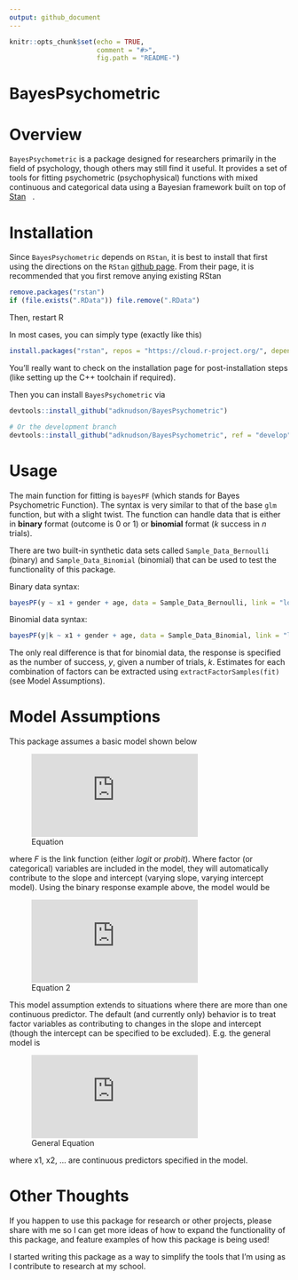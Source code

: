 ```yaml
---
output: github_document
---
```


```r
knitr::opts_chunk$set(echo = TRUE,
                      comment = "#>",
                      fig.path = "README-")
```

# BayesPsychometric

# Overview

`BayesPsychometric` is a package designed for researchers primarily in the field of psychology, though others may still find it useful. It provides a set of tools for fitting psychometric (psychophysical) functions with mixed continuous and categorical data using a Bayesian framework built on top of <a href='https://mc-stan.org/'>Stan<img src='https://github.com/stan-dev/logos/blob/master/logo_tm.png?raw=true' target='_blank' height="12" /></a>.

# Installation

Since `BayesPsychometric` depends on `RStan`, it is best to install that first using the directions on the `RStan` [github page](https://github.com/stan-dev/rstan/wiki/RStan-Getting-Started). From their page, it is recommended that you first remove anying existing RStan

```r
remove.packages("rstan")
if (file.exists(".RData")) file.remove(".RData")
```

Then, restart R

In most cases, you can simply type (exactly like this)

```r
install.packages("rstan", repos = "https://cloud.r-project.org/", dependencies = TRUE)
```

You'll really want to check on the installation page for post-installation steps (like setting up the C++ toolchain if required).

Then you can install `BayesPsychometric` via

```r
devtools::install_github("adknudson/BayesPsychometric")

# Or the development branch
devtools::install_github("adknudson/BayesPsychometric", ref = "develop")
```

# Usage

The main function for fitting is `bayesPF` (which stands for Bayes Psychometric Function). The syntax is very similar to that of the base `glm` function, but with a slight twist. The function can handle data that is either in **binary** format (outcome is 0 or 1) or **binomial** format ($k$ success in $n$ trials).

There are two built-in synthetic data sets called `Sample_Data_Bernoulli` (binary) and `Sample_Data_Binomial` (binomial) that can be used to test the functionality of this package.

Binary data syntax:

```r
bayesPF(y ~ x1 + gender + age, data = Sample_Data_Bernoulli, link = "logit")
```

Binomial data syntax:

```r
bayesPF(y|k ~ x1 + gender + age, data = Sample_Data_Binomial, link = "logit")
```

The only real difference is that for binomial data, the response is specified as the number of success, $y$, given a number of trials, $k$. Estimates for each combination of factors can be extracted using `extractFactorSamples(fit)` (see Model Assumptions).

# Model Assumptions

This package assumes a basic model shown below

![Equation](https://latex.codecogs.com/png.latex?%5Cbegin%7Balign*%7D%20F%28%5Cpi%29%20%26%3D%20%5Calpha%20&plus;%20%5Cbeta%5Ctimes%20x%20%5C%5C%20y%20%26%5Csim%20%5Ctext%7BBinomial%7D%28k%2C%20%5Cpi%29%20%5Cend%7Balign*%7D)

where $F$ is the link function (either *logit* or *probit*). Where factor (or categorical) variables are included in the model, they will automatically contribute to the slope and intercept (varying slope, varying intercept model). Using the binary response example above, the model would be

<!-- $$ -->
<!-- \begin{align*} -->
<!-- F(\pi) &= \alpha + \alpha_i^{gender} + \alpha_j^{age} + \left(\beta + \beta_i^{gender} + \beta_j^{age}\right) \times x_1 \\ -->
<!-- y &\sim \text{Bernoulli}(\pi) -->
<!-- \end{align*} -->
<!-- $$ -->

![Equation 2](https://latex.codecogs.com/png.latex?%5Cbegin%7Balign*%7D%20F%28%5Cpi%29%20%26%3D%20%5Calpha%20&plus;%20%5Calpha_i%5E%7Bgender%7D%20&plus;%20%5Calpha_j%5E%7Bage%7D%20&plus;%20%5Cleft%28%5Cbeta%20&plus;%20%5Cbeta_i%5E%7Bgender%7D%20&plus;%20%5Cbeta_j%5E%7Bage%7D%5Cright%29%20%5Ctimes%20x_1%20%5C%5C%20y%20%26%5Csim%20%5Ctext%7BBernoulli%7D%28%5Cpi%29%20%5Cend%7Balign*%7D)

This model assumption extends to situations where there are more than one continuous predictor. The default (and currently only) behavior is to treat factor variables as contributing to changes in the slope and intercept (though the intercept can be specified to be excluded). E.g. the general model is

![General Equation](https://latex.codecogs.com/png.latex?%5Cbegin%7Balign*%7D%20F%28%5Cpi%29%20%26%3D%20%5Calpha%20&plus;%20%5Calpha_i%5E%7Bgender%7D%20&plus;%20%5Calpha_j%5E%7Bage%7D%20&plus;%20%5Cleft%28%5Cbeta%20&plus;%20%5Cbeta_i%5E%7Bgender%7D%20&plus;%20%5Cbeta_j%5E%7Bage%7D%5Cright%29%20%5Ctimes%20x_1%20&plus;%20%5Cleft%28%5Cgamma%20&plus;%20%5Cgamma_i%5E%7Bgender%7D%20&plus;%20%5Cgamma_j%5E%7Bage%7D%5Cright%29%20%5Ctimes%20x_2%20&plus;%20%5Cldots%20%5C%5C%20y%20%26%5Csim%20%5Ctext%7BBernoulli%7D%28%5Cpi%29%20%5Cend%7Balign*%7D)

<!-- $$ -->
<!-- \begin{align*} -->
<!-- F(\pi) &= \alpha + \alpha_i^{gender} + \alpha_j^{age} + \left(\beta + \beta_i^{gender} + \beta_j^{age}\right) \times x_1 + \left(\beta + \beta_i^{gender} + \beta_j^{age}\right) \times x_2 + \ldots \\ -->
<!-- y &\sim \text{Bernoulli}(\pi) -->
<!-- \end{align*} -->
<!-- $$ -->

where x1, x2, ... are continuous predictors specified in the model.

# Other Thoughts

If you happen to use this package for research or other projects, please share with me so I can get more ideas of how to expand the functionality of this package, and feature examples of how this package is being used!

I started writing this package as a way to simplify the tools that I'm using as I contribute to research at my school.

